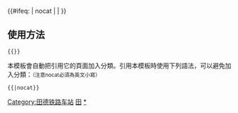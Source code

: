 {{鐵道路線|
| 模板名稱 = 田德铁路
| 名稱 = [[田德铁路]]
| 代表色 = #0033c9
| Logo = [[File:China_Railways.svg|17px]]
| 背景顏色 = #FFFFFF
| 車站列表 = [[田东站|田东]] - [[陇凌站|陇凌]] - [[德保站|德保]]
|注釋=
}}
<includeonly>{{#ifeq: {{{1}}} | nocat | <!--空--> | [[Category:田德铁路车站]] }}</includeonly><noinclude>

==使用方法==
 <nowiki>{{</nowiki>{{PAGENAME}}<nowiki>}}</nowiki>
本模板會自動把引用它的頁面加入分類。引用本模板時使用下列語法，可以避免加入分類：<small>（注意nocat必須為英文小寫）</small>
 <nowiki>{{</nowiki>{{PAGENAME}}<nowiki>|nocat}}</nowiki>
[[Category:中國鐵路路線模板|田]]
[[Category:田德铁路车站|*]]
</noinclude>